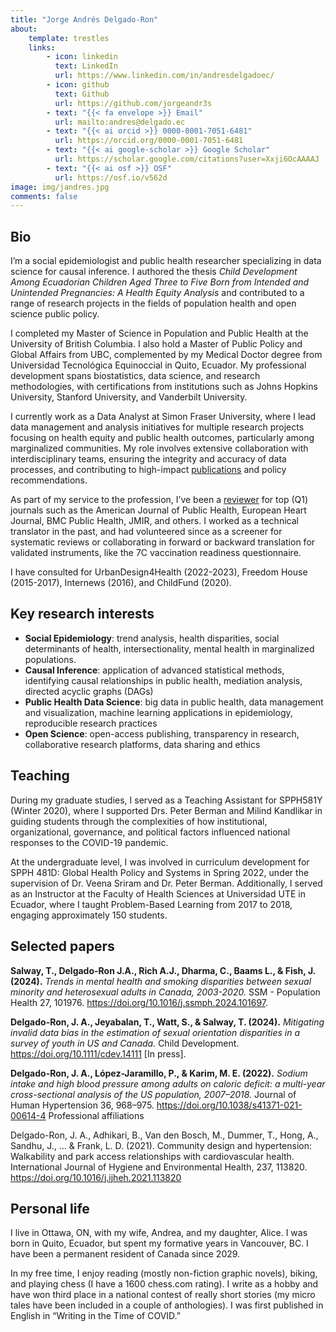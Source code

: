 ```yaml
---
title: "Jorge Andrés Delgado-Ron"
about:
    template: trestles
    links:
        - icon: linkedin
          text: LinkedIn
          url: https://www.linkedin.com/in/andresdelgadoec/
        - icon: github
          text: Github
          url: https://github.com/jorgeandr3s
        - text: "{{< fa envelope >}} Email"
          url: mailto:andres@delgado.ec
        - text: "{{< ai orcid >}} 0000-0001-7051-6481"
          url: https://orcid.org/0000-0001-7051-6481
        - text: "{{< ai google-scholar >}} Google Scholar"
          url: https://scholar.google.com/citations?user=Xxji6OcAAAAJ
        - text: "{{< ai osf >}} OSF"
          url: https://osf.io/v562d
image: img/jandres.jpg
comments: false
---
```


```{=html}
<script type='application/ld+json'>
{"@context":"http://www.schema.org","@type":"person","name":"Jorge Andrés Delgado-Ron","jobTitle":"Data Analyst","height":"175 cm","gender":"male","description":"J. Andrés Delgado-Ron is a public health researcher and social epidemiologist.","url":"https://jorgeandr3s.github.io/r-code-stories/","image":"https://jorgeandr3s.github.io/r-code-stories/img/jandres.jpg","address":{"@type":"PostalAddress","addressLocality":"Ottawa","addressRegion":"ON","postalCode":"K1N5G2","addressCountry":"Canada"},"alumniOf":[{"@type":"CollegeOrUniversity","name":"University of British Columbia","sameAs":"https://en.wikipedia.org/wiki/University_of_British_Columbia"}],"worksFor":[{"@type":"Organization","name":"Simon Fraser University"}],"birthDate":"1986-07-02","birthPlace":"Quito, Ecuador","nationality":[{"@type":"Country","name":"Ecuador"},{"@type":"Country","name":"Canada (PR)"}]}
</script>
```
## Bio

I’m a social epidemiologist and public health researcher specializing in data science for causal inference. I authored the thesis *Child Development Among Ecuadorian Children Aged Three to Five Born from Intended and Unintended Pregnancies: A Health Equity Analysis* and contributed to a range of research projects in the fields of population health and open science public policy.

I completed my Master of Science in Population and Public Health at the University of British Columbia. I also hold a Master of Public Policy and Global Affairs from UBC, complemented by my Medical Doctor degree from Universidad Tecnológica Equinoccial in Quito, Ecuador. My professional development spans biostatistics, data science, and research methodologies, with certifications from institutions such as Johns Hopkins University, Stanford University, and Vanderbilt University.

I currently work as a Data Analyst at Simon Fraser University, where I lead data management and analysis initiatives for multiple research projects focusing on health equity and public health outcomes, particularly among marginalized communities. My role involves extensive collaboration with interdisciplinary teams, ensuring the integrity and accuracy of data processes, and contributing to high-impact [publications](https://doctor.delgado.ec/publications/) and policy recommendations.

As part of my service to the profession, I've been a [reviewer](https://www.webofscience.com/wos/author/record/GNH-6160-2022) for top (Q1) journals such as the American Journal of Public Health, European Heart Journal, BMC Public Health, JMIR, and others. I worked as a technical translator in the past, and had volunteered since as a screener for systematic reviews or collaborating in forward or backward translation for validated instruments, like the 7C vaccination readiness questionnaire.

I have consulted for UrbanDesign4Health (2022-2023), Freedom House (2015-2017), Internews (2016), and ChildFund (2020).

## Key research interests

-   **Social Epidemiology**: trend analysis, health disparities, social determinants of health, intersectionality, mental health in marginalized populations.
-   **Causal Inference**: application of advanced statistical methods, identifying causal relationships in public health, mediation analysis, directed acyclic graphs (DAGs)
-   **Public Health Data Science**: big data in public health, data management and visualization, machine learning applications in epidemiology, reproducible research practices
-   **Open Science**: open-access publishing, transparency in research, collaborative research platforms, data sharing and ethics

## Teaching

During my graduate studies, I served as a Teaching Assistant for SPPH581Y (Winter 2020), where I supported Drs. Peter Berman and Milind Kandlikar in guiding students through the complexities of how institutional, organizational, governance, and political factors influenced national responses to the COVID-19 pandemic.

At the undergraduate level, I was involved in curriculum development for SPPH 481D: Global Health Policy and Systems in Spring 2022, under the supervision of Dr. Veena Sriram and Dr. Peter Berman. Additionally, I served as an Instructor at the Faculty of Health Sciences at Universidad UTE in Ecuador, where I taught Problem-Based Learning from 2017 to 2018, engaging approximately 150 students.

## Selected papers

**Salway, T., Delgado-Ron J.A., Rich A.J., Dharma, C., Baams L., & Fish, J. (2024).** *Trends in mental health and smoking disparities between sexual minority and heterosexual adults in Canada, 2003-2020.* SSM - Population Health 27, 101976. <https://doi.org/10.1016/j.ssmph.2024.101697>.

**Delgado-Ron, J. A., Jeyabalan, T., Watt, S., & Salway, T. (2024).** *Mitigating invalid data bias in the estimation of sexual orientation disparities in a survey of youth in US and Canada.* Child Development. <https://doi.org/10.1111/cdev.14111> \[In press\].

**Delgado-Ron, J. A., López-Jaramillo, P., & Karim, M. E. (2022).** *Sodium intake and high blood pressure among adults on caloric deficit: a multi-year cross-sectional analysis of the US population, 2007–2018.* Journal of Human Hypertension 36, 968–975. <https://doi.org/10.1038/s41371-021-00614-4> Professional affiliations

Delgado-Ron, J. A., Adhikari, B., Van den Bosch, M., Dummer, T., Hong, A., Sandhu, J., ... & Frank, L. D. (2021). Community design and hypertension: Walkability and park access relationships with cardiovascular health. International Journal of Hygiene and Environmental Health, 237, 113820. <https://doi.org/10.1016/j.ijheh.2021.113820>

## Personal life

I live in Ottawa, ON, with my wife, Andrea, and my daughter, Alice. I was born in Quito, Ecuador, but spent my formative years in Vancouver, BC. I have been a permanent resident of Canada since 2029.

In my free time, I enjoy reading (mostly non-fiction graphic novels), biking, and playing chess (I have a 1600 chess.com rating). I write as a hobby and have won third place in a national contest of really short stories (my micro tales have been included in a couple of anthologies). I was first published in English in "Writing in the Time of COVID."
